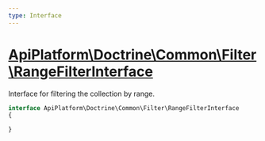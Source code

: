 ```yaml
---
type: Interface
---
```


# [ApiPlatform\Doctrine\Common\Filter\RangeFilterInterface](/docs/vmain/reference/Doctrine/Common/Filter/RangeFilterInterface)

Interface for filtering the collection by range.


```php
interface ApiPlatform\Doctrine\Common\Filter\RangeFilterInterface
{

}
```
